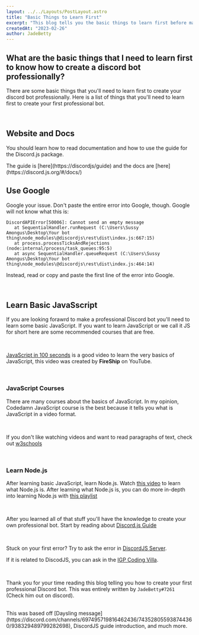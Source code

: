 ```yaml
---
layout: ../../Layouts/PostLayout.astro
title: "Basic Things to Learn First"
excerpt: "This blog tells you the basic things to learn first before making your Discord Bot!"
createdAt: "2023-02-26"
author: JadeBetty
---
```



## What are the basic things that I need to learn first to know how to create a discord bot professionally?

There are some basic things that you'll need to learn first to create your discord bot professionally. Here is a list of things that you'll need to learn first to create your first professional bot.

<br />

## Website and Docs

You should learn how to read documentation and how to use the guide for the Discord.js package.

<Callout type="info">
  The guide is [here](https://discordjs/guide) and the docs are
  [here](https://discord.js.org/#/docs/)
</Callout>

<br />

## Use Google

Google your issue. Don't paste the entire error into Google, though. Google will not know what this is:

```
DiscordAPIError[50006]: Cannot send an empty message
   at SequentialHandler.runRequest (C:\Users\Sussy Amongus\Desktop\Your bot thing\node_modules\@discordjs\rest\dist\index.js:667:15)
   at process.processTicksAndRejections (node:internal/process/task_queues:95:5)
   at async SequentialHandler.queueRequest (C:\Users\Sussy Amongus\Desktop\Your bot thing\node_modules\@discordjs\rest\dist\index.js:464:14)
```

Instead, read or copy and paste the first line of the error into Google.

<br />

## Learn Basic JavaSscript

If you are looking forawrd to make a professional Discord bot you'll need to learn some basic JavaScript. If you want to learn JavaScript or we call it JS for short here are some recommended courses that are free.

<br />

[JavaScript in 100 seconds](https://www.youtube.com/watch?v=DHjqpvDnNGE) is a good video to learn the very basics of JavaScript, this video was created by **FireShip** on YouTube.

<br />

### JavaScript Courses

There are many courses about the basics of JavaScript. In my opinion, Codedamn JavaScript course is the best because it tells you what is JavaScript in a video format.

<br />

If you don't like watching videos and want to read paragraphs of text, check out [w3schools](https://www.w3schools.com/js/default.asp)

<br />

### Learn Node.js

After learning basic JavaScript, learn Node.js. Watch [this video](https://www.youtube.com/watch?v=uVwtVBpw7RQ) to learn what Node.js is.
After learning what Node.js is, you can do more in-depth into learning Node.js with [this playlist](https://www.youtube.com/watch?v=LAUi8pPlcUM&list=PLC3y8-rFHvwh8shCMHFA5kWxD9PaPwxaY)

<br />

After you learned all of that stuff you'll have the knowledge to create your own
professional bot. Start by reading about [Discord.js Guide](https://discordjs.guide/)

<br />

Stuck on your first error? Try to ask the error in [DiscordJS Server](https://discord.gg/djs).

If it is related to DiscodJS, you can ask in the [IGP Coding Villa](https://discord.gg/igp).

<br />

Thank you for your time reading this blog telling you how to create your first professional Discord bot. This was entirely written by `JadeBetty#7261` (Check him out on discord).

<br />
This was based off [Daysling message](https://discord.com/channels/697495719816462436/743528055938744360/938329489799282698),
DiscordJS guide introduction, and much more.
